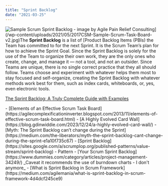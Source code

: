 ```yaml
---
title: "Sprint Backlog"
date: "2021-03-25"
---
```


![Sample Scrum Sprint Backlog - image by Agile Pain Relief Consulting](src/content/glossary/sprint-backlog/images/2017CSM-Sample-Scrum-Task-Board-v2-262x300.jpg)](/wp-content/uploads/2021/05/2017CSM-Sample-Scrum-Task-Board-v2.jpg)The **Sprint Backlog** is a list of [Product Backlog Items (PBIs) the Team has committed to for the next Sprint. It is the Scrum Team’s plan for how to achieve the Sprint Goal. Since the Sprint Backlog is solely for the use of the Team to organize their own work, they are the only ones who create, change, and manage it — not a tool, and not an outsider. Since Teams are unique, there is no single correct practice that they all should follow. Teams choose and experiment with whatever helps them most to stay focused and self-organize, creating the Sprint Backlog with whatever methods work best for them, such as index cards, whiteboards, or, yes, even electronic tools.

[The Sprint Backlog: A Truly Complete Guide with Examples](/blog/the-humble-sprint-backlog)

<HighlightBox heading="Resource Links" variant="resourceLinks">
- [Elements of an Effective Scrum Task Board](https://agilecomplexificationinverter.blogspot.com/2013/11/elements-of-effective-scrum-task-board.html)
- [A Highly Evolved Card Wall](https://blog.gdinwiddie.com/2023/12/24/a-highly-evolved-card-wall/)
- [Myth: The Sprint Backlog can’t change during the Sprint](https://medium.com/the-liberators/myth-the-sprint-backlog-cant-change-during-the-sprint-e1a10f735c67)
- [Sprint Backlog](https://sites.google.com/a/scrumplop.org/published-patterns/value-stream/sprint-backlog) - Pattern
- [Your Scrum Sprint Backlog](https://www.dummies.com/category/articles/project-management-34249/) _Caveat it recommends the use of burndown charts - I don't anymore_
- [What is Sprint Backlog in Scrum Framework](https://medium.com/agilemania/what-is-sprint-backlog-in-scrum-framework-4d4dcf245ce9)
</HighlightBox>
